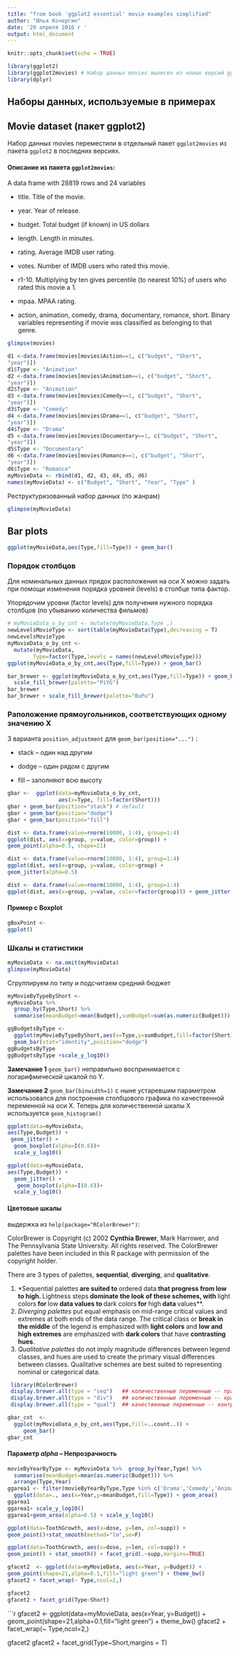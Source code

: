 ```yaml
---
title: "from book 'ggplot2 essential' movie examples simplified"
author: "Илья Кочергин"
date: '29 апреля 2016 г '
output: html_document
---
```


```r
knitr::opts_chunk$set(echo = TRUE)
```


```r
library(ggplot2)
library(ggplot2movies) # Набор данных movies вынесен из новых версий ggplot2
library(dplyr)
```
## Наборы данных, используемые в  примерах
## Movie dataset (пакет ggplot2)

Набор данных movies переместили в отдельный пакет `ggplot2movies` из пакета `ggplot2` в последних версиях.

#### Описание из пакета `ggplot2movies`:

A data frame with 28819 rows and 24 variables

* title. Title of the movie.

* year. Year of release.

* budget. Total budget (if known) in US dollars

* length. Length in minutes.

* rating. Average IMDB user rating.

* votes. Number of IMDB users who rated this movie.

* r1-10. Multiplying by ten gives percentile (to nearest 10%) of users who rated this movie a 1.

* mpaa. MPAA rating.

* action, animation, comedy, drama, documentary, romance, short. Binary variables representing
if movie was classified as belonging to that genre.

```r
glimpse(movies)

```

```r
d1 <-data.frame(movies[movies$Action==1, c("budget", "Short",
"year")])
d1$Type <- "Animation"
d2 <-data.frame(movies[movies$Animation==1, c("budget", "Short",
"year")])
d2$Type <- "Animation"
d3 <-data.frame(movies[movies$Comedy==1, c("budget", "Short",
"year")])
d3$Type <- "Comedy"
d4 <-data.frame(movies[movies$Drama==1, c("budget", "Short",
"year")])
d4$Type <- "Drama"
d5 <-data.frame(movies[movies$Documentary==1, c("budget", "Short",
"year")])
d5$Type <- "Documentary"
d6 <-data.frame(movies[movies$Romance==1, c("budget", "Short",
"year")])
d6$Type <- "Romance"
myMovieData <- rbind(d1, d2, d3, d4, d5, d6)
names(myMovieData) <- c("Budget", "Short", "Year", "Type" )
```

Реструктуризованный набор данных (по жанрам)

```r
glimpse(myMovieData)
```

## Bar plots

```r
ggplot(myMovieData,aes(Type,fill=Type)) + geom_bar()
```

### Порядок столбцов

Для номинальных данных прядок расположения на оси X можно задать при помощи изменения порядка уровней (levels) в столбце типа фактор.

Упорядочим уровни (factor levels) для получения нужного порядка столбцов (по убыванию количества фильмов)

```r
# myMovieData_o_by_cnt <- mutate(myMovieData,Type ,)
newLevelsMovieType <- sort(table(myMovieData$Type),decreasing = T)
newLevelsMovieType 
myMovieData_o_by_cnt <-
  mutate(myMovieData,
        Type=factor(Type,levels = names(newLevelsMovieType)))
ggplot(myMovieData_o_by_cnt,aes(Type,fill=Type)) + geom_bar()
```

```r
bar_brewer <- ggplot(myMovieData_o_by_cnt,aes(Type,fill=Type)) + geom_bar() +
  scale_fill_brewer(palette="PiYG")
bar_brewer
bar_brewer + scale_fill_brewer(palette="BuPu")
```


### Раположение прямоугольников, соответствующих одному значению X

3 варианта `position_adjustment` для `geom_bar(position="...")` :

* stack -- один над другим

* dodge -- один рядом с другим 

* fill  -- заполняют всю высоту 

```r
gbar <-  ggplot(data=myMovieData_o_by_cnt,
                aes(x=Type, fill=factor(Short)))
gbar + geom_bar(position="stack") # default 
gbar + geom_bar(position="dodge")
gbar + geom_bar(position="fill")
```

```r
dist <- data.frame(value=rnorm(10000, 1:4), group=1:4)
ggplot(dist, aes(x=group, y=value, color=group)) +
geom_point(alpha=0.5, shape=21)
```

```r
dist <- data.frame(value=rnorm(10000, 1:4), group=1:4)
ggplot(dist, aes(x=group, y=value, color=group) +
geom_jitter(alpha=0.5)
```


```r
dist <- data.frame(value=rnorm(10000, 1:4), group=1:4)
ggplot(dist, aes(x=group, y=value, color=factor(group))) + geom_jitter(alpha=0.2, shape=21, width=0.2) + scale_color_brewer(palette="YlOrRd")
```


   
       
       
#### Пример с Boxplot 



```r
gBoxPoint <- 
ggplot()
```

### Шкалы и статистики 












```r
myMovieData <- na.omit(myMovieData)
glimpse(myMovieData)
```

Сгруппируем по типу и подсчитаем средний бюджет

```r
myMovieByTypeByShort <- 
myMovieData %>% 
  group_by(Type,Short) %>% 
  summarise(meanBudget=mean(Budget),sumBudget=sum(as.numeric(Budget)))

ggBudgetsByType <- 
  ggplot(myMovieByTypeByShort,aes(x=Type,y=sumBudget,fill=factor(Short))) +
  geom_bar(stat="identity",position="dodge")
ggBudgetsByType
ggBudgetsByType +scale_y_log10()
```


**Замечание 1** `geom_bar()` неправильно воспринимается с логарифмической шкалой по Y.

**Замечание 2** `geom_bar(binwidth=1)` с ныне устаревшим параметром использовался для построения столбцового графика по качественной переменной на оси X. Теперь для количественной шкалы X используется `geom_histogram()`

```r
ggplot(data=myMovieData,
aes(Type,Budget)) +
 geom_jitter() + 
  geom_boxplot(alpha=I(0.6))+
  scale_y_log10()
```

```r
ggplot(data=myMovieData,
aes(Type,Budget)) +
  geom_jitter() + 
   geom_boxplot(alpha=I(0.6))+
  scale_y_log10()
```




#### Цветовые шкалы



выдержка из `help(package="RColorBrewer")`:

ColorBrewer is Copyright (c) 2002 **Cynthia Brewer**, Mark Harrower, and The Pennsylvania State University. All rights reserved. 
The ColorBrewer palettes have been included in this R package with permission of the copyright holder. 
`

There are 3 types of palettes, **sequential**, **diverging**, and **qualitative**.

1. *Sequential palettes** are suited to **ordered data** that progress from low to high. **Lightness steps** dominate the look of these schemes, with **light colors** for **low** data values to **dark colors** for **high** data **values**. 
2. *Diverging palettes* put equal emphasis on mid-range critical values and extremes at both ends of the data range. The critical class or **break in the middle** of the legend is emphasized with **light colors** and **low and high extremes** are emphasized with **dark colors** that have **contrasting hues**. 
3. *Qualitative palettes* do not imply magnitude differences between legend classes, and hues are used to create the primary visual differences between classes. Qualitative schemes are best suited to representing nominal or categorical data.

```r
 library(RColorBrewer)
 display.brewer.all(type = "seq")   ## количественные переменные -- правый край шкалы тёмный
 display.brewer.all(type = "div")   ## количественные переменные -- края шкалы темные 
 display.brewer.all(type = "qual")  ## качественные переменные -- контрастные цвета

```


```r
gbar_cnt  <-
  ggplot(myMovieData_o_by_cnt,aes(Type,fill=..count..)) +
     geom_bar()
gbar_cnt
```

#### Параметр *alpha* -- Непрозрачность

```r
movieByYearByType <- myMovieData %>%  group_by(Year,Type) %>% 
  summarise(meanBudget=mean(as.numeric(Budget))) %>% 
  arrange(Type,Year)
ggarea1 <- filter(movieByYearByType,Type %in% c('Drama','Comedy','Animation')) %>% 
  ggplot(data=., aes(x=Year,y=meanBudget,fill=Type)) + geom_area()
ggarea1
ggarea1+ scale_y_log10()
ggarea1+geom_area(alpha=0.5) + scale_y_log10()
```


```r

ggplot(data=ToothGrowth, aes(x=dose, y=len, col=supp)) +
geom_point()+stat_smooth(method="lm",se=F)

```


```r
ggplot(data=ToothGrowth, aes(x=dose, y=len, col=supp)) +
geom_point() + stat_smooth() + facet_grid(.~supp,margins=TRUE)

```


```r
gfacet2  <- ggplot(data=myMovieData, aes(x=Year, y=Budget)) +
geom_point(shape=21,alpha=0.1,fill="light green") + theme_bw()
gfacet2 + facet_wrap(~ Type,ncol=2,)

gfacet2
gfacet2 + facet_grid(Type~Short)
```

```r
gfacet2  <- ggplot(data=myMovieData, aes(x=Year, y=Budget)) +
geom_point(shape=21,alpha=0.1,fill="light green") + theme_bw()
gfacet2 + facet_wrap(~ Type,ncol=2,)

gfacet2
gfacet2 + facet_grid(Type~Short,margins = T)
